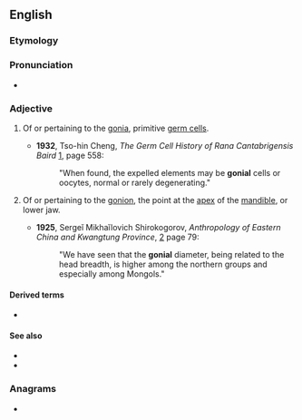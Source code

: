 ==English==

===Etymology===
{{suffix|gonion|al|lang=en}}

===Pronunciation===
* {{IPA|ˈɡoʊniəl|lang=en}}

===Adjective===
{{en-adj|-}}

# {{lb|en|cytology}} Of or pertaining to the [[gonia]], primitive [[germ cell]]s.
#* '''1932''', Tso-hin Cheng, ''The Germ Cell History of Rana Cantabrigensis Baird'' [http://books.google.com/books?id=7Pg4AAAAMAAJ], page 558:
#*: "When found, the expelled elements may be '''gonial''' cells or oocytes, normal or rarely degenerating."
# {{lb|en|anatomy|dentistry}} Of or pertaining to the [[gonion]], the point at the [[apex]] of the [[mandible]], or lower jaw.
#* '''1925''', Sergeĭ Mikhaĭlovich Shirokogorov, ''Anthropology of Eastern China and Kwangtung Province'', [http://books.google.com/books?id=6HEggE3jEH4C] page 79:
#*: "We have seen that the '''gonial''' diameter, being related to the head breadth, is higher among the northern groups and especially among Mongols."

====Derived terms====
* {{l|en|gonial angle}}

====See also====
* {{l|en|-gonial}}
* {{l|en|-gonic}}

===Anagrams===
* {{l|en|in goal}}